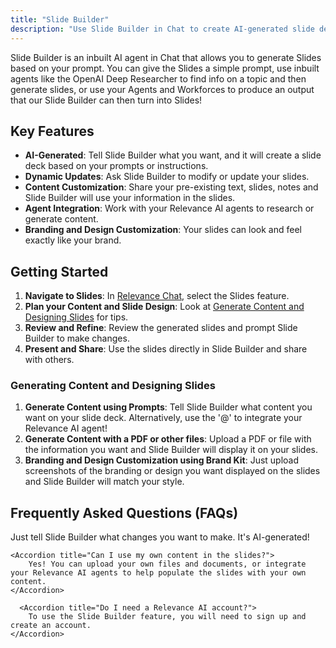 ```yaml
---
title: "Slide Builder"
description: "Use Slide Builder in Chat to create AI-generated slide decks"
---
```


Slide Builder is an inbuilt AI agent in Chat that allows you to generate Slides based on your prompt. You can give the Slides a simple prompt, use inbuilt agents like the OpenAI Deep Researcher to find info on a topic and then generate slides, or use your Agents and Workforces to produce an output that our Slide Builder can then turn into Slides! 

## Key Features
- **AI-Generated**: Tell Slide Builder what you want, and it will create a slide deck based on your prompts or instructions.
- **Dynamic Updates**: Ask Slide Builder to modify or update your slides.
- **Content Customization**: Share your pre-existing text, slides, notes and Slide Builder will use your information in the slides.
- **Agent Integration**: Work with your Relevance AI agents to research or generate content.
- **Branding and Design Customization**: Your slides can look and feel exactly like your brand.

## Getting Started
1. **Navigate to Slides**: In [Relevance Chat](https://chat.relevanceai.com/chat/start), select the Slides feature.
2. **Plan your Content and Slide Design**: Look at [Generate Content and Designing Slides](/chat/slide-builder#generating-content-and-designing-slides) for tips.
3. **Review and Refine**: Review the generated slides and prompt Slide Builder to make changes.
4. **Present and Share**: Use the slides directly in Slide Builder and share with others.

### Generating Content and Designing Slides
1. **Generate Content using Prompts**: Tell Slide Builder what content you want on your slide deck. Alternatively, use the '@' to integrate your Relevance AI agent!
2. **Generate Content with a PDF or other files**: Upload a PDF or file with the information you want and Slide Builder will display it on your slides.
3. **Branding and Design Customization using Brand Kit**: Just upload screenshots of the branding or design you want displayed on the slides and Slide Builder will match your style.

## Frequently Asked Questions (FAQs)
         
<AccordionGroup>
    <Accordion title="How do I edit the slides?">
        Just tell Slide Builder what changes you want to make. It's AI-generated!
    </Accordion>
    
    <Accordion title="Can I use my own content in the slides?">
        Yes! You can upload your own files and documents, or integrate your Relevance AI agents to help populate the slides with your own content.
    </Accordion>

      <Accordion title="Do I need a Relevance AI account?">
        To use the Slide Builder feature, you will need to sign up and create an account.
    </Accordion>
</AccordionGroup>
